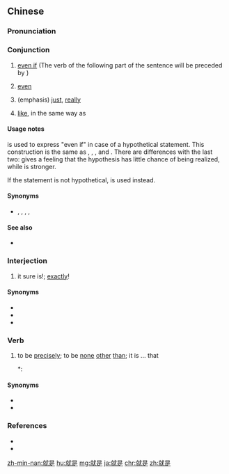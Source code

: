 ==Chinese==
{{zh-forms}}

===Pronunciation===
{{zh-pron
|m=jiùshì
|c=zau6 si6
|mn=chiū sī/tō sī/tiō sī
|w=3jjieu zr
|cat=con
}}

===Conjunction===
{{zh-con}}

# [[even if]] (The verb of the following part of the sentence will be preceded by {{zh-l|也}})
#: {{zh-x|'''就是''' 下雨，我們 '''也''' 要 去。|'''Even if''' it rains, we shall go.}}
#: {{zh-x|'''就是''' 讓 她 來，'''也''' 晚 了。|'''Even if''' she comes, it will be too late.}}
# [[even]]
#: {{zh-x|就是 現在，他 的 步子 還是 很 壯健 有力 的。|'''Even''' now he walked with a vigorous step.}}
# (emphasis) [[just]], [[really]]
#: {{zh-x|我 從不 吃 菠菜。我 '''就是''' 不 喜歡 那 味兒{r}。|I never eat spinach. I '''just''' don't like the taste.}}
# [[like]], in the same way as

====Usage notes====
{{lang|zh|就是……}}{{zh-l|也}} is used to express "even if" in case of a hypothetical statement. This construction is the same as {{zh-l|即使}}{{lang|zh|……也}}, {{zh-l|即便}}{{lang|zh|……也}}, {{zh-l|縱使}}{{lang|zh|……也}}, {{zh-l|哪怕}}{{lang|zh|……也}} and {{zh-l|就算}}{{lang|zh|……也}}. There are differences with the last two: {{lang|zh|就算}} gives a feeling that the hypothesis has little chance of being realized, while {{lang|zh|哪怕}} is stronger.

If the statement is not hypothetical, {{zh-l|雖然}}{{lang|zh|……|sc=Hani}}{{zh-l|但是}} is used instead.

====Synonyms====
* {{sense|even if}} {{zh-l|即使}}, {{zh-l|即便}}, {{zh-l|縱使}}, {{zh-l|哪怕}}, {{zh-l|就算}}

====See also====
* {{sense|even though}} {{zh-l|雖然}}

===Interjection===
{{zh-interj}}

# it sure is!; [[exactly]]!

====Synonyms====
* {{zh-l|可不是嗎}}
* {{zh-l|沒錯}}
* {{zh-l|誰說不是呢}}

===Verb===
{{zh-verb}}

# to be [[precisely]]; to be [[none]] [[other]] [[than]]; it is ... that
#*: {{zh-x|生命 在 他 裏頭{tou}，這 生命 就是 人 的 光。|In him was life; and the life '''was''' the light of men.|ref={{lang|zh|{{w|新標點和合本|lang=zh}}}} (Chinese Union Version with New Punctuation), [http://rcuv.hkbs.org.hk/CUNP_1/JHN/1/ {{lang|zh|約翰福音}} (John) 1:4]}}

====Synonyms====
* {{zh-l|即是}}
* {{zh-l|便是}}

===References===
* {{cite-web
|url=http://resources.allsetlearning.com/chinese/grammar/Expressing_%22even_if%E2%80%A6%22_with_%22jiushi%22
|title=Expressing "even if…" with "jiushi"
|work=Chinese Grammar Wiki
|language=Mandarin/English}}
*{{thcwd|8330}}

{{zh-cat|Elementary}}

[[zh-min-nan:就是]]
[[hu:就是]]
[[mg:就是]]
[[ja:就是]]
[[chr:就是]]
[[zh:就是]]